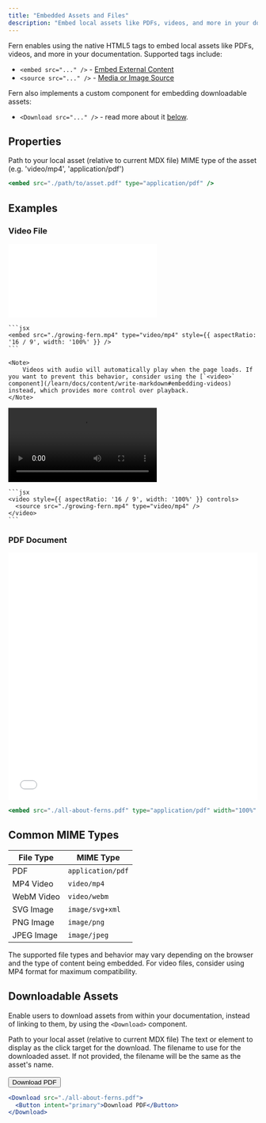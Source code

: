 ```yaml
---
title: "Embedded Assets and Files"
description: "Embed local assets like PDFs, videos, and more in your documentation"
---
```


Fern enables using the native HTML5 tags to embed local assets like PDFs, videos, and more in your documentation. Supported tags include:

- `<embed src="..." />` - [Embed External Content](https://developer.mozilla.org/en-US/docs/Web/HTML/Element/embed)
- `<source src="..." />` - [Media or Image Source](https://developer.mozilla.org/en-US/docs/Web/HTML/Element/source)

Fern also implements a custom component for embedding downloadable assets:

- `<Download src="..." />` - read more about it [below](#downloadable-assets).

## Properties

<ParamField path="src" type="string" required={true}>
  Path to your local asset (relative to current MDX file)
</ParamField>

<ParamField path="type" type="string" required={true}>
  MIME type of the asset (e.g. 'video/mp4', 'application/pdf')
</ParamField>

```jsx
<embed src="./path/to/asset.pdf" type="application/pdf" />
```

## Examples

### Video File

<Tabs>
  <Tab title="Example using `<embed>`">
    <embed src="./growing-fern.mp4" type="video/mp4" style={{ aspectRatio: '16 / 9', width: '100%' }} />

    ```jsx
    <embed src="./growing-fern.mp4" type="video/mp4" style={{ aspectRatio: '16 / 9', width: '100%' }} />
    ```

    <Note>
        Videos with audio will automatically play when the page loads. If you want to prevent this behavior, consider using the [`<video>` component](/learn/docs/content/write-markdown#embedding-videos) instead, which provides more control over playback.
    </Note>

  </Tab>
  <Tab title="Example using `<video>`">
    <video style={{ aspectRatio: '16 / 9', width: '100%' }} controls>
      <source src="./growing-fern.mp4" type="video/mp4" />
    </video>

    ```jsx
    <video style={{ aspectRatio: '16 / 9', width: '100%' }} controls>
      <source src="./growing-fern.mp4" type="video/mp4" />
    </video>
    ```

  </Tab>
</Tabs>

### PDF Document

<embed src="./all-about-ferns.pdf" type="application/pdf" width="100%" height="500px" />

```jsx
<embed src="./all-about-ferns.pdf" type="application/pdf" width="100%" height="500px" />
```

## Common MIME Types

| File Type  | MIME Type         |
| ---------- | ----------------- |
| PDF        | `application/pdf` |
| MP4 Video  | `video/mp4`       |
| WebM Video | `video/webm`      |
| SVG Image  | `image/svg+xml`   |
| PNG Image  | `image/png`       |
| JPEG Image | `image/jpeg`      |

<Note>
  The supported file types and behavior may vary depending on the browser and the type of content being embedded. For
  video files, consider using MP4 format for maximum compatibility.
</Note>

## Downloadable Assets

Enable users to download assets from within your documentation, instead of linking to them, by using the `<Download>` component.

<ParamField path="src" type="string" required={true}>
  Path to your local asset (relative to current MDX file)
</ParamField>

<ParamField path="children" type="React.ReactNode" required={true}>
  The text or element to display as the click target for the download.
</ParamField>

<ParamField path="filename" type="string">
  The filename to use for the downloaded asset. If not provided, the filename will be the same as the asset's name.
</ParamField>

<br />
<br />

<Download src="./all-about-ferns.pdf">
  <Button intent="primary">Download PDF</Button>
</Download>

```jsx
<Download src="./all-about-ferns.pdf">
  <Button intent="primary">Download PDF</Button>
</Download>
```
